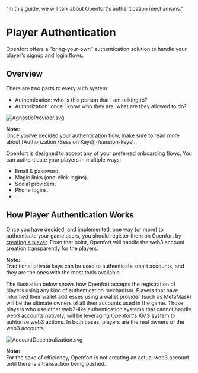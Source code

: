   "In this guide, we will talk about Openfort's authentication mechanisms."

# Player Authentication

Openfort offers a "bring-your-own" authentication solution to handle your player's signup and login flows.

## Overview

There are two parts to every auth system:

- Authentication: who is this person that I am talking to?
- Authorization: once I know who they are, what are they allowed to do?

![AgnosticProvider.svg](https://blog-cms.openfort.xyz/uploads/Agnostic_Provider_a34834ab91.svg)

<Note>
  <strong>Note: </strong>
  <br /> Once you've decided your authentication flow, make sure to read more about [Authorization (Session Keys)](/session-keys).
</Note>

Openfort is designed to accept any of your preferred onboarding flows. You can authenticate your players in multiple ways:

- Email & password.
- Magic links (one-click logins).
- Social providers.
- Phone logins.
- ...

## How Player Authentication Works

Once you have decided, and implemented, one way (or more) to authenticate your game users, you should register them on Openfort by [creating a player](/players-accounts#get-started-with-players).
From that point, Openfort will handle the web3 account creation transparently for the players.

<Note>
  <strong>Note: </strong>
  <br /> Traditional private keys can be used to authenticate smart accounts, and they are the ones with the most tools available.
</Note>

The ilustration below shows how Openfort accepts the registration of players using any kind of authentication mechanism.
Players that have informed their wallet addresses using a wallet provider (such as MetaMask) will be the ultimate owners of all their accounts used in the game.
Those players who use other web2-like authentication systems that cannot handle web3 accounts natively, will be leveraging Openfort's KMS system to auhtorize web3 actions.
In both cases, players are the real owners of the web3 accounts.

![AccountDecentralization.svg](https://blog-cms.openfort.xyz/uploads/Account_Decentralization_39a5c97ad7.svg)

<Note>
  <strong>Note: </strong>
  <br /> For the sake of efficiency, Openfort is not creating an actual web3 account until there is a transaction being pushed.
</Note>
